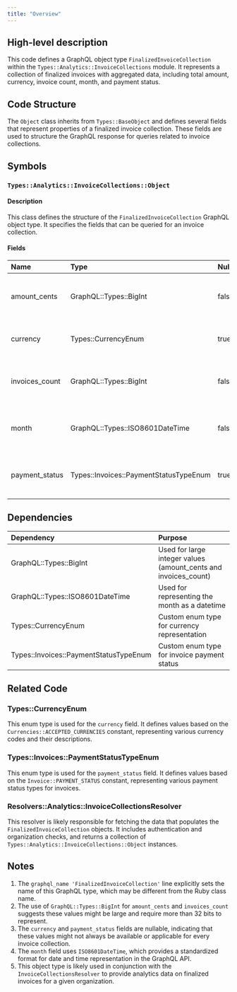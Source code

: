 ```yaml
---
title: "Overview"
---
```


## High-level description
This code defines a GraphQL object type `FinalizedInvoiceCollection` within the `Types::Analytics::InvoiceCollections` module. It represents a collection of finalized invoices with aggregated data, including total amount, currency, invoice count, month, and payment status.

## Code Structure
The `Object` class inherits from `Types::BaseObject` and defines several fields that represent properties of a finalized invoice collection. These fields are used to structure the GraphQL response for queries related to invoice collections.

## Symbols

### `Types::Analytics::InvoiceCollections::Object`
#### Description
This class defines the structure of the `FinalizedInvoiceCollection` GraphQL object type. It specifies the fields that can be queried for an invoice collection.

#### Fields
| Name | Type | Nullable | Description |
|:-----|:-----|:---------|:------------|
| amount_cents | GraphQL::Types::BigInt | false | The total amount of the invoice collection in cents |
| currency | Types::CurrencyEnum | true | The currency of the invoice collection |
| invoices_count | GraphQL::Types::BigInt | false | The number of invoices in the collection |
| month | GraphQL::Types::ISO8601DateTime | false | The month for which the collection is aggregated |
| payment_status | Types::Invoices::PaymentStatusTypeEnum | true | The payment status of the invoice collection |

## Dependencies
| Dependency | Purpose |
|:-----------|:--------|
| GraphQL::Types::BigInt | Used for large integer values (amount_cents and invoices_count) |
| GraphQL::Types::ISO8601DateTime | Used for representing the month as a datetime |
| Types::CurrencyEnum | Custom enum type for currency representation |
| Types::Invoices::PaymentStatusTypeEnum | Custom enum type for invoice payment status |

## Related Code

### Types::CurrencyEnum
This enum type is used for the `currency` field. It defines values based on the `Currencies::ACCEPTED_CURRENCIES` constant, representing various currency codes and their descriptions.

### Types::Invoices::PaymentStatusTypeEnum
This enum type is used for the `payment_status` field. It defines values based on the `Invoice::PAYMENT_STATUS` constant, representing various payment status types for invoices.

### Resolvers::Analytics::InvoiceCollectionsResolver
This resolver is likely responsible for fetching the data that populates the `FinalizedInvoiceCollection` objects. It includes authentication and organization checks, and returns a collection of `Types::Analytics::InvoiceCollections::Object` instances.

## Notes
1. The `graphql_name 'FinalizedInvoiceCollection'` line explicitly sets the name of this GraphQL type, which may be different from the Ruby class name.
2. The use of `GraphQL::Types::BigInt` for `amount_cents` and `invoices_count` suggests these values might be large and require more than 32 bits to represent.
3. The `currency` and `payment_status` fields are nullable, indicating that these values might not always be available or applicable for every invoice collection.
4. The `month` field uses `ISO8601DateTime`, which provides a standardized format for date and time representation in the GraphQL API.
5. This object type is likely used in conjunction with the `InvoiceCollectionsResolver` to provide analytics data on finalized invoices for a given organization.